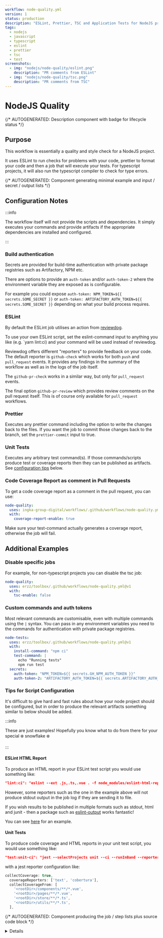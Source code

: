 ```yaml
---
workflow: node-quality.yml
version: 1
status: production
description: "ESLint, Prettier, TSC and Application Tests for NodeJS projects"
tags:
  - nodejs
  - javascript
  - typescript
  - eslint
  - prettier
  - tsc
  - test
screenshots:
  - img: "nodejs/node-quality/eslint.png"
    description: "PR comments from ESLint"
  - img: "nodejs/node-quality/tsc.png"
    description: "PR comments from TSC"
---
```



# NodeJS Quality

{/* AUTOGENERATED: Description component with badge for lifecycle status */}

<Description
  status={frontMatter.status}
  description={frontMatter.description}
  tags={frontMatter.tags}
  screenshots={frontMatter.screenshots}
/>

## Purpose

This workflow is essentially a quality and style check for a NodeJS project.

It uses ESLint to run checks for problems with your code, prettier to format your code and then a
job that will execute your tests. For typescript projects, it will also run the typescript compiler
to check for type errors.

{/* AUTOGENERATED: Component generating minimal example and input / secret / output lists */}

<Usage workflow={frontMatter.workflow} version={frontMatter.version} />

## Configuration Notes

:::info

The workflow itself will not provide the scripts and dependencies. It simply executes your commands
and provide artifacts if the appropriate dependencies are installed and configured.

:::

### Build authentication

Secrets are provided for build-time authentication with private package registries such as
Artifactory, NPM etc.

There are options to provide an `auth-token` and/or `auth-token-2` where the environment variable
they are exposed as is configurable.

For example you could expose `auth-token: NPM_TOKEN=${{ secrets.SOME_SECRET }}` or
`auth-token: ARTIFACTORY_AUTH_TOKEN=${{ secrets.SOME_SECRET }}` depending on what your build process
requires.

### ESLint

By default the ESLint job utilises an action from
[reviewdog](https://github.com/reviewdog/reviewdog).

To use your own ESLint script, set the eslint-command input to anything you like (e.g. `yarn
lint:ci) and your command will be used instead of reviewdog.

Reviewdog offers different "reporters" to provide feedback on your code. The default reporter is
`github-check` which works for both `push` and `pull_request` events. It provides any findings in
the summary of the workflow as well as in the logs of the job itself.

The `github-pr-check` works in a similar way, but only for `pull_request` events.

The final option `github-pr-review` which provides review comments on the pull request itself. This
is of course only available for `pull_request` workflows.

### Prettier

Executes any prettier command including the option to write the changes back to the files. If you
want the job to commit those changes back to the branch, set the `prettier-commit` input to true.

### Unit Tests

Executes any arbitrary test command(s). If those commands/scripts produce test or coverage reports
then they can be published as artifacts. See [configuration tips](#tips-for-script-configuration)
below.

### Code Coverage Report as comment in Pull Requests

To get a code coverage report as a comment in the pull request, you can use:

```yaml
node-quality:
  uses: ingka-group-digital/workflows/.github/workflows/node-quality.yml@v2
  with:
    coverage-report-enable: true
```

Make sure your test-command actually generates a coverage report, otherwise the job will fail.

## Additional Examples

### Disable specific jobs

For example, for non-typescript projects you can disable the tsc job:

```yaml
node-quality:
  uses: erzz/toolbox/.github/workflows/node-quality.yml@v1
  with:
    tsc-enable: false
```

### Custom commands and auth tokens

Most relevant commands are customisable, even with multiple commands using the `|` syntax. You can
pass in any environment variables you need to the commands for authentication with private package
registries.

```yaml
node-tests:
  uses: erzz/toolbox/.github/workflows/node-quality.yml@v1
  with:
    install-command: "npm ci"
    test-command: |
      echo "Running tests"
      npm run test
  secrets:
    auth-token: "NPM_TOKEN=${{ secrets.GH_NPM_AUTH_TOKEN }}"
    auth-token-2: "ARTIFACTORY_AUTH_TOKEN=${{ secrets.ARTIFACTORY_AUTH_TOKEN }}"
```

### Tips for Script Configuration

It's difficult to give hard and fast rules about how your node project should be configured, but in
order to produce the relevant artifacts something similar to below should be added.

:::info

These are just examples! Hopefully you know what to do from there for your special :snowflake:
snowflake :snowflake:

:::

#### ESLint HTML Report

To produce an HTML report in your ESLint test script you would use something like:

```json
"lint:ci": "eslint --ext .js,.ts,.vue . -f node_modules/eslint-html-reporter/reporter.js -o $GITHUB_WORKSPACE/eslint-report.html"
```

However, some reporters such as the one in the example above will not produce stdout output in the
job log if they are sending it to file.

If you wish results to be published in multiple formats such as stdout, html and junit - then a
package such as [eslint-output](https://www.npmjs.com/package/eslint-output) works fantastic!

You can see [here](https://github.com/erzz/toolbox/tree/main/tests/node-sample-app) for an example.

#### Unit Tests

To produce code coverage and HTML reports in your unit test script, you would use something like:

```json
"test:unit-ci": "jest --selectProjects unit --ci --runInBand --reporters jest-html-reporter jest-junit"
```

with a jest reporter configuration like:

```js
collectCoverage: true,
  coverageReporters: ['text', 'cobertura'],
  collectCoverageFrom: [
    '<rootDir>/components/**/*.vue',
    '<rootDir>/pages/**/*.vue',
    '<rootDir>/store/**/*.ts',
    '<rootDir>/utils/**/*.ts',
  ],
```

{/* AUTOGENERATED: Component producing the job / step lists plus source code block */}

<Details workflow={frontMatter.workflow} configs={frontMatter.configs} />

## Diagram

```mermaid
flowchart LR
    subgraph jobs
        format[Prettier]
        tsc[TSC]
        test[Tests]
        lint[ESLint]
    end
    subgraph Github
      subgraph artifacts[Artifacts]
        test -.-> utHTML[test-report.html]
        test -.-> utXML[junit.xml]
        test -.-> covXML[cobertura-coverage.xml]
      end
      lint --> pr[Pull Request]
      tsc --> pr
      format -.-> Commit
    end
```
